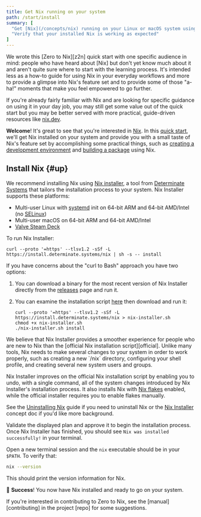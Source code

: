 ```yaml
---
title: Get Nix running on your system
path: /start/install
summary: [
  "Get [Nix](/concepts/nix) running on your Linux or macOS system using [nix-installer](/concepts/nix-installer)",
  "Verify that your installed Nix is working as expected"
]
---
```


<Admonition success open title="The target audience for the quick start" id="quick-start-audience" client:load>
We wrote this [Zero to Nix][z2n] quick start with one specific audience in mind: people who have heard about [Nix] but don't yet know much about it and aren't quite sure where to start with the learning process.
It's intended less as a how-to guide for using Nix in your everyday workflows and more to provide a glimpse into Nix's feature set and to provide some of those "a-ha!" moments that make you feel empowered to go further.

If you're already fairly familiar with Nix and are looking for specific guidance on using it in your day job, you may still get some value out of the quick start but you may be better served with more practical, guide-driven resources like [nix.dev].
</Admonition>

**Welcome**!
It's great to see that you're interested in [Nix].
In this [quick start][start], we'll get Nix installed on your system and provide you with a small taste of Nix's feature set by accomplishing some practical things, such as [creating a development environment][dev] and [building a package][build] using Nix.

## Install Nix \{#up}

We recommend installing Nix using [Nix installer][nix-installer], a tool from [Determinate Systems][detsys] that tailors the installation process to your system.
Nix Installer supports these platforms:

* Multi-user Linux with [systemd] init on 64-bit ARM and 64-bit AMD/Intel (no [SELinux])
* Multi-user macOS on 64-bit ARM and 64-bit AMD/Intel
* [Valve Steam Deck][steamdeck]

To run Nix Installer:

```shell
curl --proto '=https' --tlsv1.2 -sSf -L https://install.determinate.systems/nix | sh -s -- install
```

If you have concerns about the "curl to Bash" approach you have two options:

1. You can download a binary for the most recent version of Nix Installer directly from the [releases] page and run it.
1. You can examine the installation script [here][script] then download and run it:

    ```shell
    curl --proto '=https' --tlsv1.2 -sSf -L https://install.determinate.systems/nix > nix-installer.sh
    chmod +x nix-installer.sh
    ./nix-installer.sh install
    ```

<Admonition info title="Why aren't we using the official Nix installation script here?" id="why-nix-installer" client:load>
We believe that Nix Installer provides a smoother experience for people who are new to Nix than the [official Nix installation script][official].
Unlike many tools, Nix needs to make several changes to your system in order to work properly, such as creating a new `/nix` directory, configuring your shell profile, and creating several new system users and groups.

Nix Installer improves on the official Nix installation script by enabling you to undo, with a single command, all of the system changes introduced by Nix Installer's installation process.
It also installs Nix with [Nix flakes][flakes] enabled, while the official installer requires you to enable flakes manually.

See the [Uninstalling Nix][uninstall] guide if you need to uninstall Nix or the [Nix Installer][nix-installer] concept doc if you'd like more background.
</Admonition>

Validate the displayed plan and approve it to begin the installation process.
Once Nix Installer has finished, you should see `Nix was installed successfully!` in your terminal.

Open a new terminal session and the `nix` executable should be in your `$PATH`.
To verify that:

```bash
nix --version
```

This should print the version information for Nix.

:rocket: **Success**!
You now have Nix installed and ready to go on your system.

<Admonition info title="How to contribute to Zero to Nix" id="contributing" client:load>
If you're interested in contributing to Zero to Nix, see the [manual][contributing] in the project [repo] for some suggestions.
</Admonition>

[apfs]: https://es.wikipedia.org/wiki/Apple_File_System
[build]: /start/nix-build
[contributing]: https://github.com/DeterminateSystems/zero-to-nix/tree/main/CONTRIBUTING.md
[detsys]: https://determinate.systems
[dev]: /start/nix-develop
[flakes]: /concepts/flakes
[json]: https://json.org
[multi]: https://nixos.org/manual/nix/stable/installation/multi-user
[nix]: https://nixos.org
[nix-installer]: /concepts/nix-installer
[nix.dev]: https://nix.dev
[official]: https://nixos.org/download
[releases]: https://github.com/DeterminateSystems/nix-installer/releases
[repo]: https://github.com/DeterminateSystems/zero-to-nix
[script]: https://raw.githubusercontent.com/DeterminateSystems/nix-installer/main/nix-installer.sh
[selinux]: https://www.redhat.com/en/topics/linux/what-is-selinux
[start]: /start
[steamdeck]: https://steamdeck.com
[store]: /concepts/nix-store
[systemd]: https://systemd.io
[uninstall]: /start/uninstall
[z2n]: /
